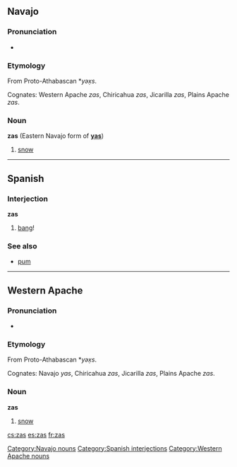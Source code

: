 ==Navajo==
{{wikipedia|lang=nv}}
===Pronunciation===
* {{IPA|[zàs]|lang=nv}}

===Etymology===
From Proto-Athabascan *''yəx̣s''.

Cognates: Western Apache ''zas'', Chiricahua ''zas'', Jicarilla ''zas'', Plains Apache ''zas''.

===Noun===
'''zas''' (Eastern Navajo form of '''[[yas]]''')

# [[snow]]

[[Category:Navajo nouns]]

----

==Spanish==

===Interjection===
'''zas'''

# [[bang]]!

===See also===
* [[pum]]

[[Category:Spanish interjections]]

----

==Western Apache==

===Pronunciation===
* {{IPA|[zàs]|lang=apw}}

===Etymology===

From Proto-Athabascan *''yəx̣s''.

Cognates: Navajo ''yas'', Chiricahua ''zas'', Jicarilla ''zas'', Plains Apache ''zas''.

===Noun===
'''zas'''

# [[snow]]

[[Category:Western Apache nouns]]

[[cs:zas]]
[[es:zas]]
[[fr:zas]]